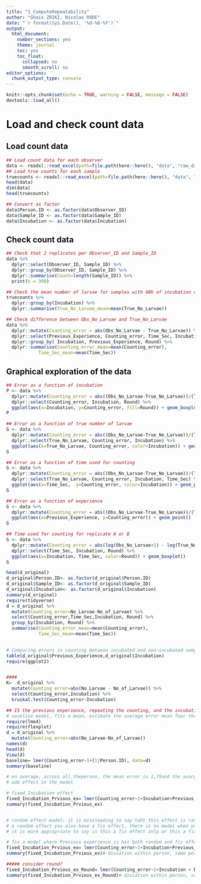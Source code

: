 ```yaml
---
title: "1_ComputeRepeatability"
author: "Ghais ZRIKI, Nicolas RODE"
date: "`r format(Sys.Date(), '%d-%B-%Y')`"
output: 
  html_document: 
    number_sections: yes
    theme: journal
    toc: yes
    toc_float:
      collapsed: no
      smooth_scroll: no
editor_options: 
  chunk_output_type: console
---
```


```r
knitr::opts_chunk$set(echo = TRUE, warning = FALSE, message = FALSE)
devtools::load_all()
```

# Load and check count data
## Load count data 
```r
## Load count data for each observer
data <- readxl::read_excel(path=file.path(here::here(), "data", "raw_data", "DS_Counting_trials.xlsx"), sheet = "ObserverCountData")
## Load true counts for each sample
truecounts <- readxl::read_excel(path=file.path(here::here(), "data", "raw_data", "DS_Counting_trials.xlsx"), sheet = "TrueCounts")
head(data)
dim(data)
head(truecounts)

## Convert as factor
data$Person.ID <- as.factor(data$Observer_ID)
data$Sample_ID <- as.factor(data$Sample_ID)
data$Incubation <- as.factor(data$Incubation)

```
## Check count data 
```r
## Check that 2 replicates per Observer_ID and Sample_ID
data %>%
  dplyr::select(Observer_ID, Sample_ID) %>% 
  dplyr::group_by(Observer_ID, Sample_ID) %>%
  dplyr::summarise(Count=length(Sample_ID)) %>%
  print(n = 300)

## Check the mean number of larvae for samples with 48h of incubation or not
truecounts %>%
  dplyr::group_by(Incubation) %>%
  dplyr::summarise(True_No_Larvae_mean=mean(True_No_Larvae))

## Check difference between Obs_No_Larvae and True_No_Larvae
data %>%
  dplyr::mutate(Counting_error = abs(Obs_No_Larvae - True_No_Larvae)) %>% 
  dplyr::select(Previous_Experience, Counting_error, Time_Sec, Incubation, Round) %>% 
  dplyr::group_by( Incubation, Previous_Experience, Round) %>%
  dplyr::summarise(Counting_error_mean=mean(Counting_error),
            Time_Sec_mean=mean(Time_Sec))

```
## Graphical exploration of the data
```r

## Error as a function of incubation
P <- data %>%
  dplyr::mutate(Counting_error = abs((Obs_No_Larvae-True_No_Larvae))/(True_No_Larvae+1)) %>% 
  dplyr::select(Counting_error, Incubation, Round) %>%
  ggplot(aes(x=Incubation, y=Counting_error, fill=Round)) + geom_boxplot()
P

## Error as a function of true number of larvae
G <- data %>%
  dplyr::mutate(Counting_error = abs((Obs_No_Larvae-True_No_Larvae))/(True_No_Larvae+1)) %>% 
  dplyr::select(True_No_Larvae, Counting_error, Incubation) %>%
  ggplot(aes(x=True_No_Larvae, Counting_error, color=Incubation)) + geom_point()
G

## Error as a function of time used for counting
G <- data %>%
  dplyr::mutate(Counting_error = abs((Obs_No_Larvae-True_No_Larvae))/(True_No_Larvae+1)) %>% 
  dplyr::select(True_No_Larvae, Counting_error, Incubation, Time_Sec) %>%
  ggplot(aes(x=Time_Sec,  y=Counting_error, color=Incubation)) + geom_point()
G

## Error as a function of experience
G <- data %>%
  dplyr::mutate(Counting_error = abs((Obs_No_Larvae-True_No_Larvae))/(True_No_Larvae+1)) %>%   dplyr::select(Previous_Experience, Counting_error, Round) %>%
  ggplot(aes(x=Previous_Experience, y=Counting_error)) + geom_point()
G

## Time used for counting for replicate A or B
G <- data %>%
  dplyr::mutate(Counting_error = abs(log(Obs_No_Larvae+1) - log(True_No_Larvae+1))) %>% 
  dplyr::select(Time_Sec, Incubation, Round) %>%
  ggplot(aes(x=Incubation, Time_Sec, color=Round)) + geom_boxplot()
G


```
```r
head(d_original)
d_original$Person.ID<- as.factor(d_original$Person.ID)
d_original$Sample_ID<- as.factor(d_original$Sample_ID)
d_original$Incubation<- as.factor(d_original$Incubation)
summary(d_original)
require(tidyverse)
d = d_original %>%
  mutate(Counting_error=No_Larvae-No_of_Larvae) %>% 
  select(Counting_error,Time_Sec,Incubation, Round) %>% 
  group_by(Incubation, Round) %>%
  summarise(Counting_error_mean=mean(Counting_error),
            Time_Sec_mean=mean(Time_Sec))
 

# Comparing errors in counting between incubated and non-incubated samples
table(d_original$Previous_Experience,d_original$Incubation)
require(ggplot2)


####
K=  d_original %>%
  mutate(Counting_error=abs(No_Larvae - No_of_Larvae)) %>% 
  select(Counting_error,Incubation) %>%
  kruskal.test(Counting_error~Incubation)

## IS the previous experience, repeating the counting, and the incubation of the sample influence the time nedded for the counting and errors in counting? 
# vaseline model, fits a mean, estimate the average error mean four the entire group but also individually 
require(lme4)
require(flexplot)
d = d_original %>%
  mutate(Counting_error=abs(No_Larvae-No_of_Larvae)) 
names(d)
head(d)
View(d)
baseline= lmer(Counting_error~1+(1|Person.ID), data=d)
summary(baseline)

# en average, across all theperson, the mean error is 1,79and the avarga from they will deviate by 3.80
# add effect in the model 

# fixed_Incubation effect 
fixed_Incubation_Prvious_ex= lmer(Counting_error~1+Incubation+Previous_Experience+(1|Person.ID), data=d)
summary(fixed_Incubation_Prvious_ex)


# random effect model: it is missleading to say taht this effect is random or fix, any time you have
# a random effect you also have a fix effect, there is no model when you have only random effect and no fix effect, 
# it is more appropriate to say is this a fix effect only or this a fix/random effect 

# fix a model where Previous experience is has both random and fix effect 
fixed_Incubation_Prvious_ex= lmer(Counting_error~1+Incubation+Previous_Experience+(1+ Previous_Experience|Person.ID), data=d)# ther is an average previous_ex effect on darkness,but there is also 
summary(fixed_Incubation_Prvious_ex)# diviation within person, some person may have a stronger relationship between previous_ex and error making than others

##### consider round? 
fixed_Incubation_Prvious_ex_Round= lmer(Counting_error~1+Incubation + Previous_Experience + Round +(1+ Previous_Experience|Person.ID), data=d)# ther is an average previous_ex effect on darkness,but there is also 
summary(fixed_Incubation_Prvious_ex_Round)# diviation within person, some person may have a stronger relationship between previous_ex and error making than others
```
